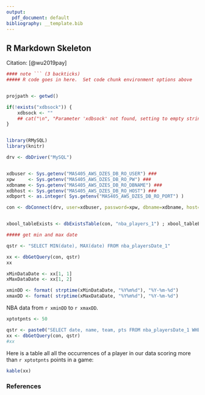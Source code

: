 ```yaml
---
output:
  pdf_document: default
bibliography: __template.bib
---
```



## R Markdown Skeleton

<!-- remotes::install_github("ROpenSci/bibtex")  -->



Citation: [@wu2019pay]


```r

#### note ``` (3 backticks)
##### R code goes in here.  Set code chunk environment options above


projpath <- getwd()

if(!exists("xdbsock")) {
    xdbsock <- ""
    ## cat("\n", "Parameter 'xdbsock' not found, setting to empty string for general usage", "\n")
}


library(RMySQL)
library(knitr)

drv <- dbDriver("MySQL")


xdbuser <- Sys.getenv("MAS405_AWS_DZES_DB_RO_USER") ### 
xpw     <- Sys.getenv("MAS405_AWS_DZES_DB_RO_PW") ### 
xdbname <- Sys.getenv("MAS405_AWS_DZES_DB_RO_DBNAME") ### 
xdbhost <- Sys.getenv("MAS405_AWS_DZES_DB_RO_HOST") ###
xdbport <- as.integer( Sys.getenv("MAS405_AWS_DZES_DB_RO_PORT") )

con <- dbConnect(drv, user=xdbuser, password=xpw, dbname=xdbname, host=xdbhost, port=xdbport, unix.sock=xdbsock)


xbool_tableExists <- dbExistsTable(con, "nba_players_1") ; xbool_tableExists


```




```r

##### get min and max date

qstr <- "SELECT MIN(date), MAX(date) FROM nba_playersDate_1"

xx <- dbGetQuery(con, qstr)
xx

xMinDataDate <- xx[1, 1]
xMaxDataDate <- xx[1, 2]

xminDD <- format( strptime(xMinDataDate, "%Y%m%d"), "%Y-%m-%d")
xmaxDD <- format( strptime(xMaxDataDate, "%Y%m%d"), "%Y-%m-%d")

```


NBA data from `r xminDD` to `r xmaxDD`.




```r

xptotpnts <- 50

qstr <- paste0("SELECT date, name, team, pts FROM nba_playersDate_1 WHERE pts > ", xptotpnts)
xx <- dbGetQuery(con, qstr)
#xx


```


<style type="text/css">
.table {
    width: 40%;
}
</style>

Here is a table all all the occurrences of a player in our data scoring more than `r xptotpnts` points in a game:

```r

kable(xx)

```

### References




